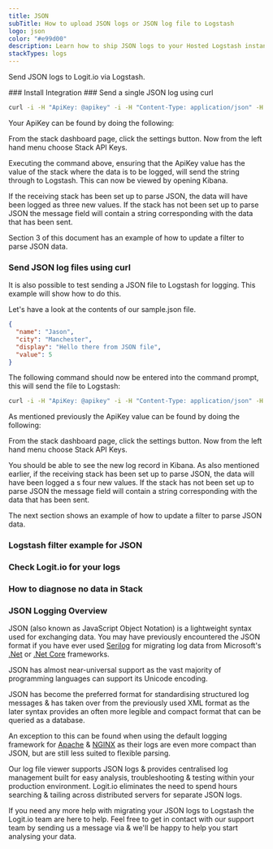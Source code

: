 ```yaml
---
title: JSON
subTitle: How to upload JSON logs or JSON log file to Logstash
logo: json
color: "#e99d00"
description: Learn how to ship JSON logs to your Hosted Logstash instance using our example configurations. Simplify sending logs with Logit.io's source configurations.
stackTypes: logs
---
```


Send JSON logs to Logit.io via Logstash.

<Steps>
  ### Install Integration
  <InstallIntegration/>
  ### Send a single JSON log using curl

  ```cmd copy
  curl -i -H "ApiKey: @apikey" -i -H "Content-Type: application/json" -H "LogType: default" https://@logitApiEndpoint/v2 -d '{"test":"This is a test", "Country":"United Kingdom", "Weather":"Sunny" }'
  ```

  Your ApiKey can be found by doing the following:

  From the stack dashboard page, click the settings button. Now from the left hand menu choose Stack API Keys.

  Executing the command above, ensuring that the ApiKey value has the value of the stack where the data is to 
  be logged, will send the string through to Logstash. This can now be viewed by opening Kibana. 

  If the receiving stack has been set up to parse JSON, the data will have been logged as three new values. 
  If the stack has not been set up to parse JSON the message 
  field will contain a string corresponding with the data that has been sent.

  Section 3 of this document has an example of how to update a filter to parse JSON data.

  ### Send JSON log files using curl

  It is also possible to test sending a JSON file to Logstash for logging. This example will show how to do this. 

  Let's have a look at the contents of our sample.json file.

  ```json copy
  {
    "name": "Jason",
    "city": "Manchester",
    "display": "Hello there from JSON file",
    "value": 5
  }
  ```

  The following command should now be entered into the command prompt, this will send the file to Logstash:

  ```cmd copy
  curl -i -H "ApiKey: @apikey" -i -H "Content-Type: application/json" -H "LogType: json" https://@logitApiEndpoint/v2 -d @sample.json
  ```

  As mentioned previously the ApiKey value can be found by doing the following:

  From the stack dashboard page, click the settings button. Now from the left hand menu choose Stack API Keys.

  You should be able to see the new log record in Kibana. As also mentioned earlier, if the receiving stack has been set up to parse JSON, the data will have been logged a
  s four new values. If the stack has not been set up to parse JSON the message field will contain a string corresponding with the data that has been sent.

  The next section shows an example of how to update a filter to parse JSON data.

  ### Logstash filter example for JSON

  <LogstashFilterExampleJson />

  ### Check Logit.io for your logs

  <LaunchStack utmMedium="logs" utmCampaign="json" source="json" />

  ### How to diagnose no data in Stack

  <DiagnoseNoData />

</Steps>

### JSON Logging Overview

JSON (also known as JavaScript Object Notation) is a lightweight syntax used for exchanging data. 
You may have previously encountered the JSON format if you have ever used 
[Serilog](/integrations/log-management/languages-and-libraries/serilog) for migrating log data from 
Microsoft's [.Net](/integrations/log-management/languages-and-libraries/dotnet) or 
[.Net Core](/integrations/log-management/languages-and-libraries/dotnet) frameworks.

JSON has almost near-universal support as the vast majority of programming languages can support its Unicode encoding.

JSON has become the preferred format for standardising structured log messages & 
has taken over from the previously used XML format as the later syntax provides an often more 
legible and compact format that can be queried as a database.

An exception to this can be found when using the default logging framework 
for [Apache](/integrations/log-management/applications/apache) & [NGINX](/integrations/log-management/applications/nginx) 
as their logs are even more compact than JSON, but are still less suited to flexible parsing.

Our log file viewer supports JSON logs & provides centralised log management built for easy 
analysis, troubleshooting & testing within your production environment. Logit.io eliminates 
the need to spend hours searching & tailing across distributed servers for separate JSON logs.

If you need any more help with migrating your JSON logs to Logstash the Logit.io team 
are here to help. Feel free to get in contact with our support team by 
sending us a message via <IntercomButton text="live chat" /> & we'll be happy to help you start analysing your data.

